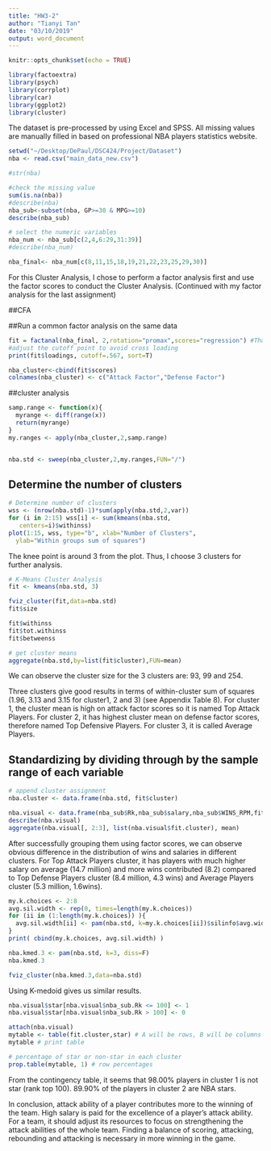```yaml
---
title: "HW3-2"
author: "Tianyi Tan"
date: "03/10/2019"
output: word_document
---
```


```r
knitr::opts_chunk$set(echo = TRUE)
```

```r
library(factoextra)
library(psych)
library(corrplot)
library(car)
library(ggplot2)
library(cluster)
```


The dataset is pre-processed by using Excel and SPSS. All missing values are manually filled in based on professional NBA players statistics website.

```r
setwd("~/Desktop/DePaul/DSC424/Project/Dataset")
nba <- read.csv("main_data_new.csv")

#str(nba)

#check the missing value
sum(is.na(nba))
#describe(nba)
nba_sub<-subset(nba, GP>=30 & MPG>=10)
describe(nba_sub)

# select the numeric variables
nba_num <- nba_sub[c(2,4,6:29,31:39)]
#describe(nba_num)
```

```r
nba_final<- nba_num[c(8,11,15,18,19,21,22,23,25,29,30)] 
```

For this Cluster Analysis, I chose to perform a factor analysis first and use the factor scores to conduct the Cluster Analysis. (Continued with my factor analysis for the last assignment)


##CFA

##Run a common factor analysis on the same data


```r

fit = factanal(nba_final, 2,rotation="promax",scores="regression") #Thomson regression scores
#adjust the cutoff point to avoid cross loading
print(fit$loadings, cutoff=.567, sort=T)

nba_cluster<-cbind(fit$scores)
colnames(nba_cluster) <- c("Attack Factor","Defense Factor")

```



##cluster analysis

```r

samp.range <- function(x){
  myrange <- diff(range(x))
  return(myrange)
}
my.ranges <- apply(nba_cluster,2,samp.range)


nba.std <- sweep(nba_cluster,2,my.ranges,FUN="/") 

```



## Determine the number of clusters
```r
# Determine number of clusters
wss <- (nrow(nba.std)-1)*sum(apply(nba.std,2,var))
for (i in 2:15) wss[i] <- sum(kmeans(nba.std, 
   centers=i)$withinss)
plot(1:15, wss, type="b", xlab="Number of Clusters",
  ylab="Within groups sum of squares")

```

The knee point is around 3 from the plot. Thus, I choose 3 clusters for further analysis.

```r
# K-Means Cluster Analysis
fit <- kmeans(nba.std, 3) 

fviz_cluster(fit,data=nba.std)
fit$size

fit$withinss
fit$tot.withinss
fit$betweenss

# get cluster means 
aggregate(nba.std,by=list(fit$cluster),FUN=mean)
```
We can observe the cluster size for the 3 clusters are: 93, 99 and 254. 

Three clusters give good results in terms of within-cluster sum of squares (1.96, 3.13 and 3.15 for cluster1, 2 and 3) (see Appendix Table 8). For cluster 1,  the cluster mean is high on attack factor scores so it is named Top Attack Players. For cluster 2, it has highest cluster mean on defense factor scores, therefore named Top Defensive Players. For cluster 3, it is called Average Players.

## Standardizing by dividing through by the sample range of each variable



```r

# append cluster assignment
nba.cluster <- data.frame(nba.std, fit$cluster)

nba.visual <- data.frame(nba_sub$Rk,nba_sub$salary,nba_sub$WINS_RPM,fit$cluster)
describe(nba.visual)
aggregate(nba.visual[, 2:3], list(nba.visual$fit.cluster), mean)


```


After successfully grouping them using factor scores, we can observe obvious difference in the distribution of wins and salaries in different clusters. For Top Attack Players cluster,  it has players with much higher salary on average (14.7 million) and more wins contributed (8.2) compared to Top Defense Players cluster (8.4 million, 4.3 wins) and Average Players cluster (5.3 million, 1.6wins).  


```r
my.k.choices <- 2:8
avg.sil.width <- rep(0, times=length(my.k.choices))
for (ii in (1:length(my.k.choices)) ){
  avg.sil.width[ii] <- pam(nba.std, k=my.k.choices[ii])$silinfo$avg.width
}
print( cbind(my.k.choices, avg.sil.width) )

nba.kmed.3 <- pam(nba.std, k=3, diss=F)
nba.kmed.3

fviz_cluster(nba.kmed.3,data=nba.std)
```


Using K-medoid gives us similar results.


```r
nba.visual$star[nba.visual$nba_sub.Rk <= 100] <- 1
nba.visual$star[nba.visual$nba_sub.Rk > 100] <- 0

attach(nba.visual)
mytable <- table(fit.cluster,star) # A will be rows, B will be columns 
mytable # print table 

# percentage of star or non-star in each cluster
prop.table(mytable, 1) # row percentages 
```

From the contingency table, it seems that 98.00% players in cluster 1 is not star (rank top 100). 89.90% of the players in cluster 2 are NBA stars. 

In conclusion,  attack ability of a player contributes more to the winning of the team. High salary is paid for the excellence of a player’s attack ability. For a team, it should adjust its resources to focus on strengthening the attack abilities of the whole team. Finding a balance of scoring, attacking, rebounding and attacking is necessary in more winning in the game. 